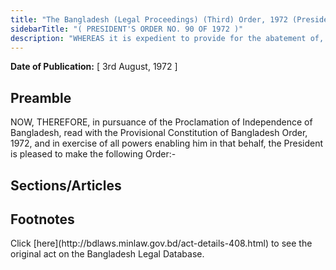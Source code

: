 ```yaml
---
title: "The Bangladesh (Legal Proceedings) (Third) Order, 1972 (President's Order)"
sidebarTitle: "( PRESIDENT'S ORDER NO. 90 OF 1972 )"
description: "WHEREAS it is expedient to provide for the abatement of, and barring the jurisdiction of courts from entertaining, certain suits, appeals, applications and other legal proceedings;"
---
```


**Date of Publication:** [ 3rd August, 1972 ]

## Preamble

NOW, THEREFORE, in pursuance of the Proclamation of Independence of Bangladesh, read with the Provisional Constitution of Bangladesh Order, 1972, and in exercise of all powers enabling him in that behalf, the President is pleased to make the following Order:-

## Sections/Articles

## Footnotes

<Note>
  Click [here](http://bdlaws.minlaw.gov.bd/act-details-408.html) to see the original act on the Bangladesh Legal Database.
</Note>
